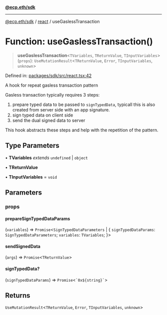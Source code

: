 [**@ecp.eth/sdk**](/sdk-reference/index.mdx)

***

[@ecp.eth/sdk](/sdk-reference/index.mdx) / [react](/sdk-reference/react/index.mdx) / useGaslessTransaction

# Function: useGaslessTransaction()

> **useGaslessTransaction**\<`TVariables`, `TReturnValue`, `TInputVariables`\>(`props`): `UseMutationResult`\<`TReturnValue`, `Error`, `TInputVariables`, `unknown`\>

Defined in: [packages/sdk/src/react.tsx:42](https://github.com/ecp-eth/comments-monorepo/blob/main/packages/sdk/src/react.tsx#L42)

A hook for repeat gasless transaction pattern

Gasless transaction typically requires 3 steps:
1. prepare typed data to be passed to `signTypedData`, typicall this is also created from server side with an app signature.
2. sign typed data on client side
3. send the dual signed data to server

This hook abstracts these steps and help with the repetition of the pattern.

## Type Parameters

• **TVariables** *extends* `undefined` \| `object`

• **TReturnValue**

• **TInputVariables** = `void`

## Parameters

### props

#### prepareSignTypedDataParams

(`variables`) => `Promise`\<`SignTypedDataParameters` \| \{ `signTypedDataParams`: `SignTypedDataParameters`; `variables`: `TVariables`; \}\>

#### sendSignedData

(`args`) => `Promise`\<`TReturnValue`\>

#### signTypedData?

(`signTypedDataParams`) => `Promise`\<`` `0x${string}` ``\>

## Returns

`UseMutationResult`\<`TReturnValue`, `Error`, `TInputVariables`, `unknown`\>
